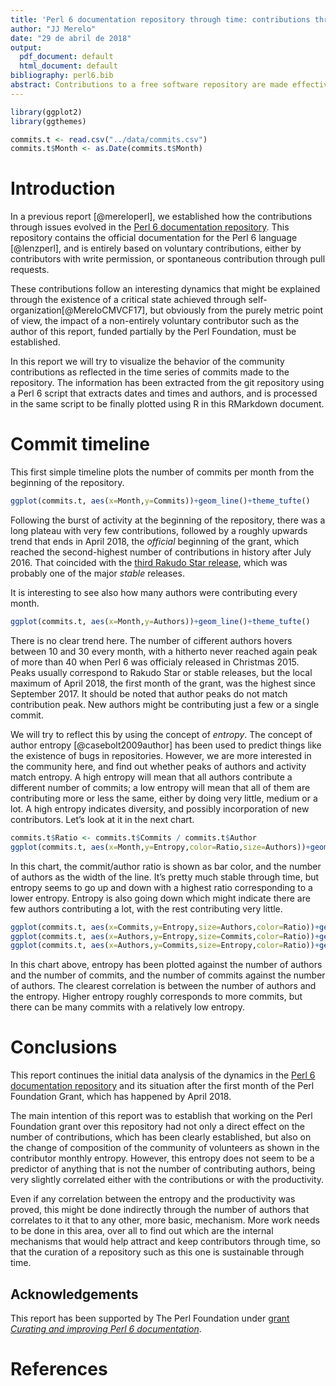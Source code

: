 ```yaml
---
title: 'Perl 6 documentation repository through time: contributions through commits'
author: "JJ Merelo"
date: "29 de abril de 2018"
output:
  pdf_document: default
  html_document: default
bibliography: perl6.bib
abstract: Contributions to a free software repository are made effective through commits, that is, changes in the code. Every commit affects one or several files, and every one is made by a different author. In this report we will look at how these contributions have been distributed throughout the repository history, and what kind of changes have been brought by the Perl Foundation grant and other events. We will also look at the time-wise entropy as a measure of how these contributions are done through time.
---
```


```r
library(ggplot2)
library(ggthemes)

commits.t <- read.csv("../data/commits.csv")
commits.t$Month <- as.Date(commits.t$Month)

```

# Introduction

In a previous report [@mereloperl], we established how the contributions through issues evolved in the [Perl 6 documentation repository](https://github.com/docs/perl6). This repository contains the official documentation for the Perl 6 language [@lenzperl], and is entirely based on voluntary contributions, either by contributors with write permission, or spontaneous contribution through pull requests. 

These contributions follow an interesting dynamics that might be explained through the existence of a critical state achieved through self-organization[@MereloCMVCF17], but obviously from the purely metric point of view, the impact of a non-entirely voluntary contributor such as the author of this report, funded partially by the Perl Foundation, must be established.

In this report we will try to visualize the behavior of the community contributions as reflected in the time series of commits made to the repository. The information has been extracted from the git repository using a Perl 6 script that extracts dates and times and authors, and is processed in the same script to be finally plotted using R in this RMarkdown document.

# Commit timeline

This first simple timeline plots the number of commits per month from the beginning of the repository.

```r
ggplot(commits.t, aes(x=Month,y=Commits))+geom_line()+theme_tufte()
``` 

Following the burst of activity at the beginning of the repository, there was a long plateau with very few contributions, followed by a roughly upwards trend that ends in April 2018, the *official* beginning of the grant, which reached the second-highest number of contributions in history after July 2016. That coincided with the [third Rakudo Star release](https://rakudo.org/post/announce-rakudo-star-release-2016-07), which was probably one of the major *stable* releases. 

It is interesting to see also how many authors were contributing every month. 

```r
ggplot(commits.t, aes(x=Month,y=Authors))+geom_line()+theme_tufte()
``` 

There is no clear trend here. The number of cifferent authors hovers between 10 and 30 every month, with a hitherto never reached again peak of more than 40 when Perl 6 was officialy released in Christmas 2015. Peaks usually correspond to Rakudo Star or stable releases, but the local maximum of April 2018, the first month of the grant, was the highest since September 2017. It should be noted that author peaks do not match contribution peak. New authors might be contributing just a few or a single commit. 

We will try to reflect this by using the concept of *entropy*. The concept of author entropy [@casebolt2009author] has been used to predict things like the existence of bugs in repositories. However, we are more interested in the community here, and find out whether peaks of authors and activity match entropy. A high entropy will mean that all authors contribute a different number of commits; a low entropy will mean that all of them are contributing more or less the same, either by doing very little, medium or a lot. A high entropy indicates diversity, and possibly incorporation of new contributors. Let's look at it in the next chart.

```r
commits.t$Ratio <- commits.t$Commits / commits.t$Author
ggplot(commits.t, aes(x=Month,y=Entropy,color=Ratio,size=Authors))+geom_line()+theme_tufte()
```

In this chart, the commit/author ratio is shown as bar color, and the number of authors as the width of the line. It's pretty much stable through time, but entropy seems to go up and down with a highest ratio corresponding to a lower entropy. Entropy is also going down which might indicate there are few authors contributing a lot, with the rest contributing very little. 

```r
ggplot(commits.t, aes(x=Commits,y=Entropy,size=Authors,color=Ratio))+geom_point()+theme_tufte()
ggplot(commits.t, aes(x=Authors,y=Entropy,size=Commits,color=Ratio))+geom_point()+theme_tufte()
ggplot(commits.t, aes(x=Authors,y=Commits,size=Entropy,color=Ratio))+geom_point()+theme_tufte()
```

In this chart above, entropy has been plotted against the number of authors and the number of commits, and the number of commits against the number of authors. The clearest correlation is between the number of authors and the entropy. Higher entropy roughly corresponds to more commits, but there can be many commits with a relatively low entropy. 


# Conclusions

This report continues the initial data analysis of the dynamics in the [Perl 6 documentation repository](https://github.com/perl6/doc) and its situation after the first month of the Perl Foundation Grant, which has happened by April 2018. 

The main intention of this report was to establish that working on the Perl Foundation grant over this repository had not only a direct effect on the number of contributions, which has been clearly established, but also on the change of composition of the community of volunteers as shown in the contributor monthly entropy. However, this entropy does not seem to be a predictor of anything that is not the number of contributing authors, being very slightly correlated either with the contributions or with the productivity.

Even if any correlation between the entropy and the productivity was proved, this might be done indirectly through the number of authors that correlates to it that to any other, more basic, mechanism. More work needs to be done in this area, over all to find out which are the internal mechanisms that would help attract and keep contributors through time, so that the curation of a repository such as this one is sustainable through time. 


## Acknowledgements

This report has been supported by The Perl Foundation under [grant *Curating and improving Perl 6 documentation*](http://news.perlfoundation.org/2018/02/grant-proposal-curating-and-im.html). 

# References
